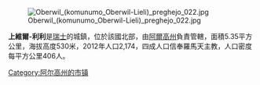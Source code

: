 [[Image:Oberwil_(komunumo_Oberwil-Lieli)_preghejo_022.jpg|right]]

'''上維爾-利利'''是[[瑞士|瑞士]]的城鎮，位於該國北部，由[[阿爾高州|阿爾高州]]負責管轄，面積5.35平方公里，海拔高度530米，2012年人口2,174，四成人口信奉羅馬天主教，人口密度每平方公里406人。

{{Authority control}}
{{Switzerland-geo-stub}}
[[Category:阿尔高州的市镇|Category:阿尔高州的市镇]]